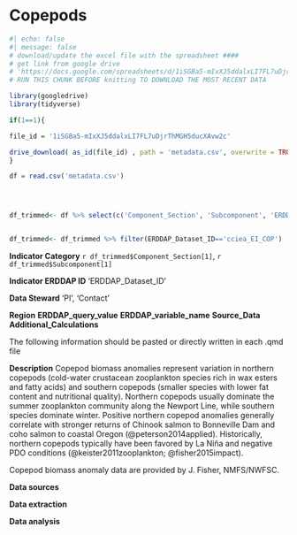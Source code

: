 # Copepods





```r
#| echo: false
#| message: false
# download/update the excel file with the spreadsheet ####
# get link from google drive
# 'https://docs.google.com/spreadsheets/d/1iSGBa5-mIxXJ5ddalxLI7FL7uDjrThMGH5ducXAvw2c/edit?gid=472890844#gid=472890844'
# RUN THIS CHUNK BEFORE knitting TO DOWNLOAD THE MOST RECENT DATA

library(googledrive)
library(tidyverse)

if(1==1){

file_id = '1iSGBa5-mIxXJ5ddalxLI7FL7uDjrThMGH5ducXAvw2c'

drive_download( as_id(file_id) , path = 'metadata.csv', overwrite = TRUE)
}

df = read.csv('metadata.csv')




df_trimmed<- df %>% select(c('Component_Section', 'Subcomponent', 'ERDDAP_Dataset_ID', 'PI', 'Contact', 'Institution', 'Source_Data', 'Additional_Calculations'))


df_trimmed<- df_trimmed %>% filter(ERDDAP_Dataset_ID=='cciea_EI_COP')

```
 **Indicator Category** `r df_trimmed$Component_Section[1]`, `r df_trimmed$Subcomponent[1]`
 
 **Indicator ERDDAP ID** 'ERDDAP_Dataset_ID'
 
 **Data Steward** 'PI', 'Contact' 
 
 
 **Region** **ERDDAP_query_value** **ERDDAP_variable_name** **Source_Data** **Additional_Calculations**



The following information should be pasted or directly written in each .qmd file

**Description** Copepod biomass anomalies represent variation in northern copepods (cold-water crustacean zooplankton species rich in wax esters and fatty acids) and southern copepods (smaller species with lower fat content and nutritional quality). Northern copepods usually dominate the summer zooplankton community along the Newport Line, while southern species dominate winter. Positive northern copepod anomalies generally correlate with stronger returns of Chinook salmon to Bonneville Dam and coho salmon to coastal Oregon (@peterson2014applied). Historically, northern copepods typically have been favored by La Niña and negative PDO conditions (@keister2011zooplankton; @fisher2015impact).

Copepod biomass anomaly data are provided by J. Fisher, NMFS/NWFSC.

**Data sources**

**Data extraction**

**Data analysis**

